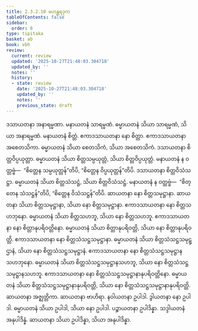 ```yaml
---
title: 2.3.2.10 မဟန္တရဒုက
tableOfContents: false
sidebar:
  order: 8
type: tipitaka
basket: ab
book: vbh
review:
  current: review
  updated: '2025-10-27T21:48:03.304718'
  updated_by: ''
  notes: ''
  history:
  - state: review
    date: '2025-10-27T21:48:03.304718'
    updated_by: ''
    notes: ''
    previous_state: draft
---
```



<ReviewStatus review={frontmatter.review} showDetails={true} />

<HypothesisAnnotation frontmatter={frontmatter} />

<DynamicBreadcrumb />

<Paragraph number="604" book="vbh">
ဒသာယတနာ အနာရမ္မဏာ. မနာယတနံ သာရမ္မဏံ. ဓမ္မာယတနံ သိယာ သာရမ္မဏံ, သိယာ အနာရမ္မဏံ. မနာယတနံ စိတ္တံ. ဧကာဒသာယတနာ နော စိတ္တာ. ဧကာဒသာယတနာ အစေတသိကာ. ဓမ္မာယတနံ သိယာ စေတသိကံ, သိယာ အစေတသိကံ. ဒသာယတနာ စိတ္တဝိပ္ပယုတ္တာ. ဓမ္မာယတနံ သိယာ စိတ္တသမ္ပယုတ္တံ, သိယာ စိတ္တဝိပ္ပယုတ္တံ. မနာယတနံ န ဝတ္တဗ္ဗံ—  “စိတ္တေန သမ္ပယုတ္တန်”တိပိ, “စိတ္တေန ဝိပ္ပယုတ္တန်”တိပိ. ဒသာယတနာ စိတ္တဝိသံသဋ္ဌာ. ဓမ္မာယတနံ သိယာ စိတ္တသံသဋ္ဌံ, သိယာ စိတ္တဝိသံသဋ္ဌံ. မနာယတနံ န ဝတ္တဗ္ဗံ—  “စိတ္တေန သံသဋ္ဌန်”တိပိ, “စိတ္တေန ဝိသံသဋ္ဌန်”တိပိ. ဆာယတနာ နော စိတ္တသမုဋ္ဌာနာ. ဆာယတနာ သိယာ စိတ္တသမုဋ္ဌာနာ, သိယာ နော စိတ္တသမုဋ္ဌာနာ. ဧကာဒသာယတနာ နော စိတ္တသဟဘုနော. ဓမ္မာယတနံ သိယာ စိတ္တသဟဘူ, သိယာ နော စိတ္တသဟဘူ. ဧကာဒသာယတနာ နော စိတ္တာနုပရိဝတ္တိနော. ဓမ္မာယတနံ သိယာ စိတ္တာနုပရိဝတ္တိ, သိယာ နော စိတ္တာနုပရိဝတ္တိ. ဧကာဒသာယတနာ နော စိတ္တသံသဋ္ဌသမုဋ္ဌာနာ. ဓမ္မာယတနံ သိယာ စိတ္တသံသဋ္ဌသမုဋ္ဌာနံ, သိယာ နော စိတ္တသံသဋ္ဌသမုဋ္ဌာနံ. ဧကာဒသာယတနာ နော စိတ္တသံသဋ္ဌသမုဋ္ဌာနသဟဘုနော. ဓမ္မာယတနံ သိယာ စိတ္တသံသဋ္ဌသမုဋ္ဌာနသဟဘူ, သိယာ နော စိတ္တသံသဋ္ဌသမုဋ္ဌာနသဟဘူ. ဧကာဒသာယတနာ နော စိတ္တသံသဋ္ဌသမုဋ္ဌာနာနုပရိဝတ္တိနော. ဓမ္မာယတနံ သိယာ စိတ္တသံသဋ္ဌသမုဋ္ဌာနာနုပရိဝတ္တိ, သိယာ နော စိတ္တသံသဋ္ဌသမုဋ္ဌာနာနုပရိဝတ္တိ.
</Paragraph>

<Paragraph number="605" book="vbh">
ဆာယတနာ အဇ္ဈတ္တိကာ. ဆာယတနာ ဗာဟိရာ. နဝါယတနာ ဥပါဒါ. ဒွါယတနာ နော ဥပါဒါ. ဓမ္မာယတနံ သိယာ ဥပါဒါ, သိယာ နော ဥပါဒါ. ပဉ္စာယတနာ ဥပါဒိန္နာ. သဒ္ဒါယတနံ အနုပါဒိန္နံ. ဆာယတနာ သိယာ ဥပါဒိန္နာ, သိယာ အနုပါဒိန္နာ.
</Paragraph>